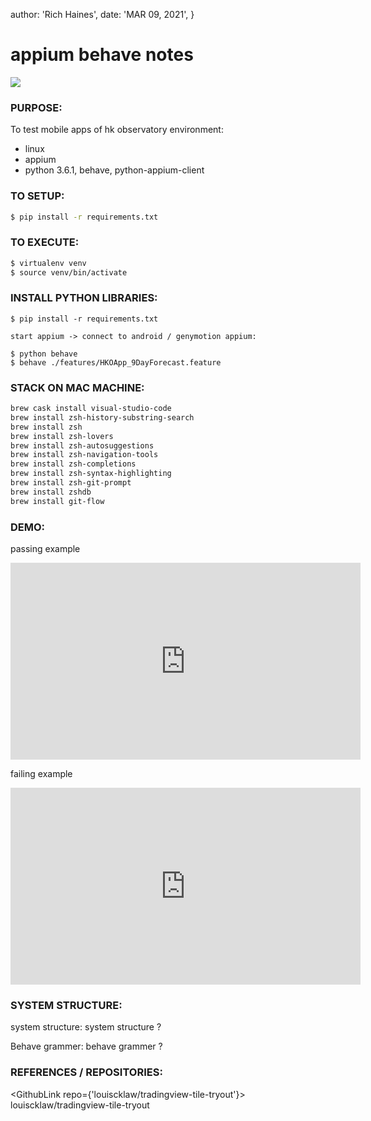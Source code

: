 
  author: 'Rich Haines',
  date: 'MAR 09, 2021',
}

# appium behave notes

![](/assets/appiumbehavenotes_thumbnail.png)

### PURPOSE:

To test mobile apps of hk observatory environment:

- linux
- appium
- python 3.6.1, behave, python-appium-client

### TO SETUP:

```bash
$ pip install -r requirements.txt
```

### TO EXECUTE:

```bash
$ virtualenv venv
$ source venv/bin/activate
```

### INSTALL PYTHON LIBRARIES:

`$ pip install -r requirements.txt`

```
start appium -> connect to android / genymotion appium:

$ python behave
$ behave ./features/HKOApp_9DayForecast.feature
```

### STACK ON MAC MACHINE:

```bash
brew cask install visual-studio-code
brew install zsh-history-substring-search
brew install zsh
brew install zsh-lovers
brew install zsh-autosuggestions
brew install zsh-navigation-tools
brew install zsh-completions
brew install zsh-syntax-highlighting
brew install zsh-git-prompt
brew install zshdb
brew install git-flow
```

### DEMO:

passing example

<iframe
  width="560"
  height="315"
  src="https://www.youtube.com/embed/Ce-v1zTHhwU"
  title="YouTube video player"
  frameborder="0"
  allow="accelerometer; autoplay; clipboard-write; encrypted-media; gyroscope; picture-in-picture"
  allowfullscreen
></iframe>

failing example

<iframe
  width="560"
  height="315"
  src="https://www.youtube.com/embed/uR8VLSwvf9Q"
  title="YouTube video player"
  frameborder="0"
  allow="accelerometer; autoplay; clipboard-write; encrypted-media; gyroscope; picture-in-picture"
  allowfullscreen
></iframe>

### SYSTEM STRUCTURE:

system structure:
system structure ?

Behave grammer:
behave grammer ?

### REFERENCES / REPOSITORIES:

<GithubLink repo={'louiscklaw/tradingview-tile-tryout'}>
  louiscklaw/tradingview-tile-tryout
</GithubLink>

